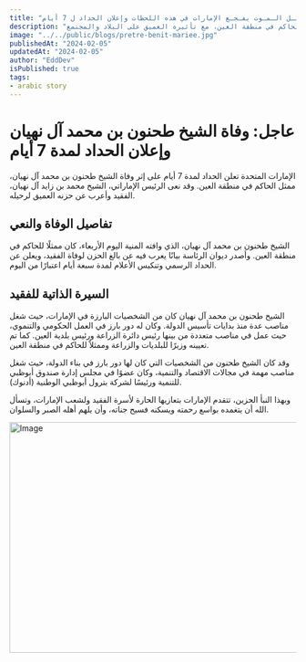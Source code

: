 ```yaml
---
title: "عاجــل الـمـوت يفـجـع الإمارات في هذه اللحظات وإعلان الحداد ل 7 أيام"
description: "إعلان الحداد لمدة 7 أيام في الإمارات بعد وفاة الشيخ طحنون بن محمد آل نهيان، ممثل الحاكم في منطقة العين، مع تأثيره العميق على البلاد والمجتمع."
image: "../../public/blogs/pretre-benit-mariee.jpg"
publishedAt: "2024-02-05"
updatedAt: "2024-02-05"
author: "EddDev"
isPublished: true
tags:
- arabic story
---
```


# عاجل: وفاة الشيخ طحنون بن محمد آل نهيان وإعلان الحداد لمدة 7 أيام

الإمارات المتحدة تعلن الحداد لمدة 7 أيام على إثر وفاة الشيخ طحنون بن محمد آل نهيان، ممثل الحاكم في منطقة العين. وقد نعى الرئيس الإماراتي، الشيخ محمد بن زايد آل نهيان، الفقيد وأعرب عن حزنه العميق لرحيله.

## تفاصيل الوفاة والنعي

الشيخ طحنون بن محمد آل نهيان، الذي وافته المنية اليوم الأربعاء، كان ممثلًا للحاكم في منطقة العين. وأصدر ديوان الرئاسة بيانًا يعرب فيه عن بالغ الحزن لوفاة الفقيد، ويعلن عن الحداد الرسمي وتنكيس الأعلام لمدة سبعة أيام اعتبارًا من اليوم.

## السيرة الذاتية للفقيد

الشيخ طحنون بن محمد آل نهيان كان من الشخصيات البارزة في الإمارات، حيث شغل مناصب عدة منذ بدايات تأسيس الدولة. وكان له دور بارز في العمل الحكومي والتنموي، حيث عمل في مناصب متعددة من بينها رئيس دائرة الزراعة ورئيس بلدية العين. كما تم تعيينه وزيرًا للبلديات والزراعة وممثلاً للحاكم في منطقة العين.

وقد كان الشيخ طحنون من الشخصيات التي كان لها دور بارز في بناء الدولة، حيث شغل مناصب مهمة في مجالات الاقتصاد والتنمية، وكان عضوًا في مجلس إدارة صندوق أبوظبي للتنمية ورئيسًا لشركة بترول أبوظبي الوطنية (أدنوك).

وبهذا النبأ الحزين، تتقدم الإمارات بتعازيها الحارة لأسرة الفقيد ولشعب الإمارات، وتسأل الله أن يتغمده بواسع رحمته ويسكنه فسيح جناته، وأن يلهم أهله الصبر والسلوان.

<Image
  src="/blogs/emarat.jpg"
  width="718"
  height="404"
  alt="Image"
  sizes="100vw"
/>

